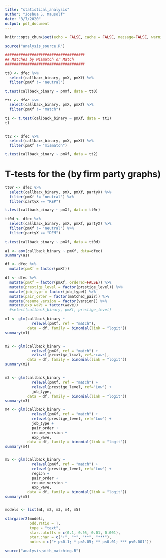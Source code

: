```yaml
---
title: "statistical_analysis"
author: "Joshua G. Mausolf"
date: "3/7/2020"
output: pdf_document
---
```


```r
knitr::opts_chunk$set(echo = FALSE, cache = FALSE, message=FALSE, warning=FALSE)
```


```r
source("analysis_source.R")
```


```r
####################################
## Matches by Mismatch or Match 
####################################

tt0 <- dfec %>% 
  select(callback_binary, pmX, pmXf) %>% 
  filter(pmXf != "neutral")

t.test(callback_binary ~ pmXf, data = tt0)

```

```r
tt1 <- dfec %>% 
  select(callback_binary, pmX, pmXf) %>% 
  filter(pmXf != "match")

t1 <- t.test(callback_binary ~ pmXf, data = tt1)
t1



```


```r
tt2 <- dfec %>% 
  select(callback_binary, pmX, pmXf) %>% 
  filter(pmXf != "mismatch")

t.test(callback_binary ~ pmXf, data = tt2)

```

# T-tests for the (by firm party graphs)

```r
tt0r <- dfec %>% 
  select(callback_binary, pmX, pmXf, partyX) %>% 
  filter(pmXf != "neutral") %>% 
  filter(partyX == "REP")

t.test(callback_binary ~ pmXf, data = tt0r)
```

```r
tt0d <- dfec %>% 
  select(callback_binary, pmX, pmXf, partyX) %>% 
  filter(pmXf != "neutral") %>% 
  filter(partyX == "DEM")

t.test(callback_binary ~ pmXf, data = tt0d)
```



```r
a1 <- aov(callback_binary ~ pmXf, data=dfec)
summary(a1)
```

```r
df <- dfec %>% 
  mutate(pmXf = factor(pmXf))
```


```r

df <- dfec %>% 
  mutate(pmXf = factor(pmXf, ordered=FALSE)) %>% 
  mutate(prestige_level = factor(prestige_level)) %>% 
  mutate(job_type = factor(job_type)) %>% 
  mutate(pair_order = factor(matched_pair)) %>% 
  mutate(resume_version = factor(version)) %>% 
  mutate(exp_wave = factor(wave))
  #select(callback_binary, pmXf, prestige_level)

m1 <- glm(callback_binary ~
            relevel(pmXf, ref = "match"),
          data = df, family = binomial(link = "logit"))
summary(m1)


m2 <- glm(callback_binary ~
            relevel(pmXf, ref = "match") +
            relevel(prestige_level, ref="Low"),
          data = df, family = binomial(link = "logit"))
summary(m2)


m3 <- glm(callback_binary ~
            relevel(pmXf, ref = "match") +
            relevel(prestige_level, ref="Low") +
            job_type,
          data = df, family = binomial(link = "logit"))
summary(m3)

m4 <- glm(callback_binary ~
            relevel(pmXf, ref = "match") +
            relevel(prestige_level, ref="Low") +
            job_type +
            pair_order +
            resume_version +
            exp_wave,
          data = df, family = binomial(link = "logit"))
summary(m4)


m5 <- glm(callback_binary ~
            relevel(pmXf, ref = "match") +
            relevel(prestige_level, ref="Low") +
            region +
            pair_order +
            resume_version +
            exp_wave,
          data = df, family = binomial(link = "logit"))
summary(m5)


models <- list(m1, m2, m3, m4, m5)

stargazer2(models,
           odd.ratio = T,
           type = "text",
           star.cutoffs = c(0.1, 0.05, 0.01, 0.001),
           star.char = c("+", "*", "**", "***"),
           notes = c("+ p<0.1; * p<0.05; ** p<0.01; *** p<0.001"))
```



```r
source("analysis_with_matching.R")
```

